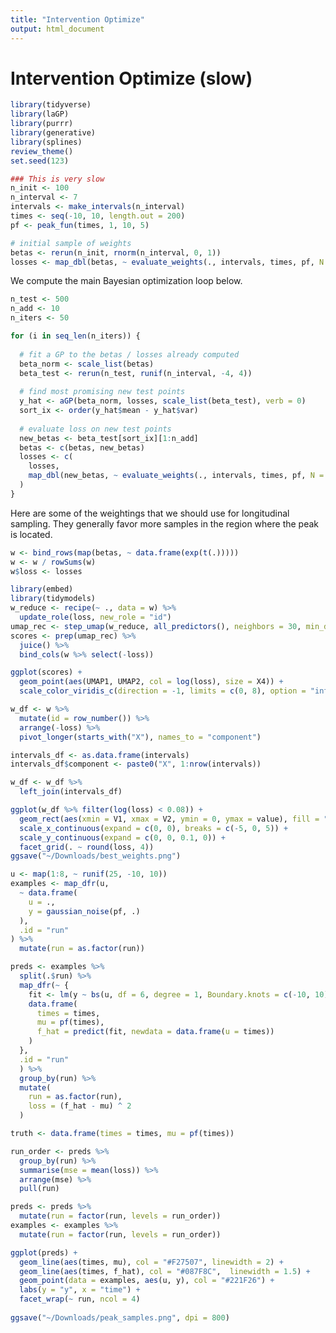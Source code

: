 ```yaml
---
title: "Intervention Optimize"
output: html_document
---
```



# Intervention Optimize (slow)

```r
library(tidyverse)
library(laGP)
library(purrr)
library(generative)
library(splines)
review_theme()
set.seed(123)
```

```r
### This is very slow
n_init <- 100
n_interval <- 7
intervals <- make_intervals(n_interval)
times <- seq(-10, 10, length.out = 200)
pf <- peak_fun(times, 1, 10, 5)

# initial sample of weights
betas <- rerun(n_init, rnorm(n_interval, 0, 1))
losses <- map_dbl(betas, ~ evaluate_weights(., intervals, times, pf, N = 25))
```

We compute the main Bayesian optimization loop below.

```r
n_test <- 500
n_add <- 10
n_iters <- 50

for (i in seq_len(n_iters)) {
  
  # fit a GP to the betas / losses already computed
  beta_norm <- scale_list(betas)
  beta_test <- rerun(n_test, runif(n_interval, -4, 4))
  
  # find most promising new test points
  y_hat <- aGP(beta_norm, losses, scale_list(beta_test), verb = 0)
  sort_ix <- order(y_hat$mean - y_hat$var)
  
  # evaluate loss on new test points
  new_betas <- beta_test[sort_ix][1:n_add]
  betas <- c(betas, new_betas)
  losses <- c(
    losses, 
    map_dbl(new_betas, ~ evaluate_weights(., intervals, times, pf, N = 25))
  )
}
```

Here are some of the weightings that we should use for longitudinal sampling.
They generally favor more samples in the region where the peak is located.

```r
w <- bind_rows(map(betas, ~ data.frame(exp(t(.)))))
w <- w / rowSums(w)
w$loss <- losses

library(embed)
library(tidymodels)
w_reduce <- recipe(~ ., data = w) %>%
  update_role(loss, new_role = "id")
umap_rec <- step_umap(w_reduce, all_predictors(), neighbors = 30, min_dist = 0.05)
scores <- prep(umap_rec) %>% 
  juice() %>%
  bind_cols(w %>% select(-loss))
```

```r
ggplot(scores) +
  geom_point(aes(UMAP1, UMAP2, col = log(loss), size = X4)) +
  scale_color_viridis_c(direction = -1, limits = c(0, 8), option = "inferno")
```

```r
w_df <- w %>%
  mutate(id = row_number()) %>%
  arrange(-loss) %>%
  pivot_longer(starts_with("X"), names_to = "component")

intervals_df <- as.data.frame(intervals)
intervals_df$component <- paste0("X", 1:nrow(intervals))

w_df <- w_df %>%
  left_join(intervals_df)
```

```r
ggplot(w_df %>% filter(log(loss) < 0.08)) +
  geom_rect(aes(xmin = V1, xmax = V2, ymin = 0, ymax = value), fill = "#262526") +
  scale_x_continuous(expand = c(0, 0), breaks = c(-5, 0, 5)) +
  scale_y_continuous(expand = c(0, 0, 0.1, 0)) +
  facet_grid(. ~ round(loss, 4))
ggsave("~/Downloads/best_weights.png")
```

```r
u <- map(1:8, ~ runif(25, -10, 10))
examples <- map_dfr(u,
  ~ data.frame(
    u = .,
    y = gaussian_noise(pf, .)
  ),
  .id = "run"
) %>%
  mutate(run = as.factor(run))

preds <- examples %>%
  split(.$run) %>%
  map_dfr(~ {
    fit <- lm(y ~ bs(u, df = 6, degree = 1, Boundary.knots = c(-10, 10)), data = .)
    data.frame(
      times = times,
      mu = pf(times),
      f_hat = predict(fit, newdata = data.frame(u = times))
    )
  },
  .id = "run"
  ) %>%
  group_by(run) %>%
  mutate(
    run = as.factor(run), 
    loss = (f_hat - mu) ^ 2
  )

truth <- data.frame(times = times, mu = pf(times))

run_order <- preds %>%
  group_by(run) %>%
  summarise(mse = mean(loss)) %>%
  arrange(mse) %>%
  pull(run)

preds <- preds %>%
  mutate(run = factor(run, levels = run_order))
examples <- examples %>%
  mutate(run = factor(run, levels = run_order))

ggplot(preds) +
  geom_line(aes(times, mu), col = "#F27507", linewidth = 2) +
  geom_line(aes(times, f_hat), col = "#087F8C",  linewidth = 1.5) +
  geom_point(data = examples, aes(u, y), col = "#221F26") +
  labs(y = "y", x = "time") +
  facet_wrap(~ run, ncol = 4)
  
ggsave("~/Downloads/peak_samples.png", dpi = 800)
```

